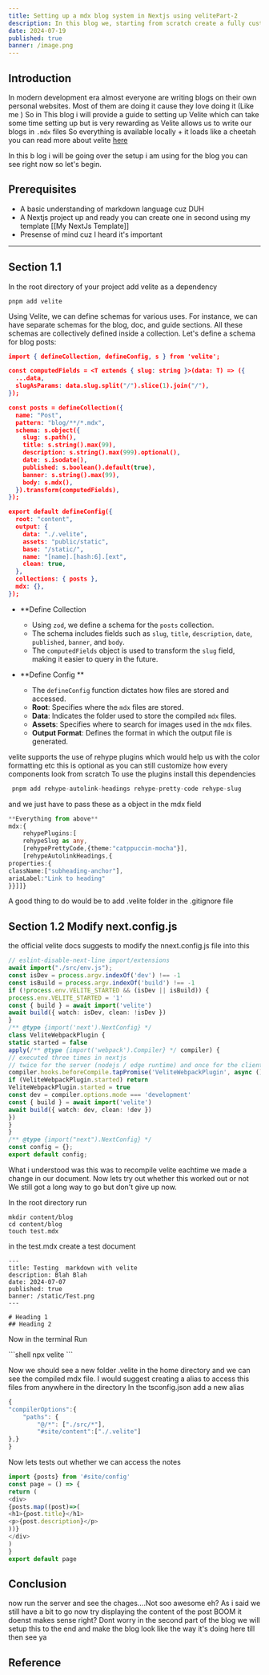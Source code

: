 ```yaml
---
title: Setting up a mdx blog system in Nextjs using velitePart-2 
description: In this blog we, starting from scratch create a fully customizable blog system 
date: 2024-07-19
published: true
banner: /image.png
---
```


## Introduction

In modern development era almost everyone are writing blogs on their own personal websites. Most of them are doing it cause they love doing it (Like me ) So in This blog i will provide a guide to setting up Velite which can take some time setting up but is very rewarding as Velite allows us to write our blogs in `.mdx` files So everything is available locally + it loads like a cheetah you can read more about velite [here](https://velite.js.org/guide/introduction)

In this b log i will be going over the setup i am using for the blog you can see right now so let's begin.

## Prerequisites

- A basic understanding of markdown language cuz DUH
- A Nextjs project up and ready you can create one in second using my template [[My NextJs Template]]
- Presense of mind cuz I heard it's important

---

## Section 1.1

In the root directory of your project add velite as a dependency
<PreCard pwd='shell'>
```shell
pnpm add velite
```

</PreCard>

Using Velite, we can define schemas for various uses. For instance, we can have separate schemas for the blog, doc, and guide sections. All these schemas are collectively defined inside a collection. Let's define a schema for blog posts:
<PreCard pwd='./velite.config.ts'>
```json
import { defineCollection, defineConfig, s } from 'velite';

const computedFields = <T extends { slug: string }>(data: T) => ({
  ...data,
  slugAsParams: data.slug.split("/").slice(1).join("/"),
});

const posts = defineCollection({
  name: "Post",
  pattern: "blog/**/*.mdx",
  schema: s.object({
    slug: s.path(),
    title: s.string().max(99),
    description: s.string().max(999).optional(),
    date: s.isodate(),
    published: s.boolean().default(true),
    banner: s.string().max(99),
    body: s.mdx(),
  }).transform(computedFields),
});

export default defineConfig({
  root: "content",
  output: {
    data: "./.velite",
    assets: "public/static",
    base: "/static/",
    name: "[name].[hash:6].[ext",
    clean: true,
  },
  collections: { posts },
  mdx: {},
});
```
</PreCard>


- \*\*Define Collection

    - Using `zod`, we define a schema for the `posts` collection.
    - The schema includes fields such as `slug`, `title`, `description`, `date`, `published`, `banner`, and `body`.
    - The `computedFields` object is used to transform the `slug` field, making it easier to query in the future.

- **Define Config **
    - The `defineConfig` function dictates how files are stored and accessed.
    - **Root**: Specifies where the `mdx` files are stored.
    - **Data**: Indicates the folder used to store the compiled `mdx` files.
    - **Assets**: Specifies where to search for images used in the `mdx` files.
    - **Output Format**: Defines the format in which the output file is generated.

velite supports the use of rehype plugins which would help us with the color formatting etc this is optional as you can still customize how every components look from scratch
To use the plugins install this dependencies
<PreCard pwd='shell'>
```js
 pnpm add rehype-autolink-headings rehype-pretty-code rehype-slug
```
</PreCard>


and we just have to pass these as a object in the mdx field
<PreCard pwd='./velite.config.ts'>
```ts
**Everything from above**
mdx:{
	rehypePlugins:[
	rehypeSlug as any,
	[rehypePrettyCode,{theme:"catppuccin-mocha"}],
	[rehypeAutolinkHeadings,{
properties:{
className:["subheading-anchor"],
ariaLabel:"Link to heading"
}}]]}
```
</PreCard>


A good thing to do would be to add .velite folder in the .gitignore file

## Section 1.2 Modify next.config.js

the official velite docs suggests to modify the nnext.config.js file into this
<PreCard pwd='./nextconfig.json'>
```ts
// eslint-disable-next-line import/extensions
await import("./src/env.js");
const isDev = process.argv.indexOf('dev') !== -1
const isBuild = process.argv.indexOf('build') !== -1
if (!process.env.VELITE_STARTED && (isDev || isBuild)) {
process.env.VELITE_STARTED = '1'
const { build } = await import('velite')
await build({ watch: isDev, clean: !isDev })
}
/** @type {import('next').NextConfig} */
class VeliteWebpackPlugin {
static started = false
apply(/** @type {import('webpack').Compiler} */ compiler) {
// executed three times in nextjs
// twice for the server (nodejs / edge runtime) and once for the client
compiler.hooks.beforeCompile.tapPromise('VeliteWebpackPlugin', async () => {
if (VeliteWebpackPlugin.started) return
VeliteWebpackPlugin.started = true
const dev = compiler.options.mode === 'development'
const { build } = await import('velite')
await build({ watch: dev, clean: !dev })
})
}
}
/** @type {import("next").NextConfig} */
const config = {};
export default config;
```

</PreCard>

What i understood was this was to recompile velite eachtime we made a change in our document.
Now lets try out whether this worked out or not We still got a long way to go but don't give up now.

In the root directory run
<PreCard pwd='shell'>
```shell
mkdir content/blog
cd content/blog
touch test.mdx
```
</PreCard>


in the test.mdx create a test document
<PreCard pwd='./content/blog/test.mdx'>
```mdx
---
title: Testing  markdown with velite
description: Blah Blah
date: 2024-07-07
published: true
banner: /static/Test.png
---

# Heading 1
## Heading 2
```

Now in the terminal Run 
</PreCard>

<PreCard pwd='shell'>
```shell
npx velite
```
</PreCard>


Now we should see a new folder .velite in the home directory and we can see the compiled mdx file.
I would suggest creating a alias to access this files from anywhere in the directory
In the tsconfig.json add a new alias
<PreCard pwd='tsconfig.json'>
```js
{
"compilerOptions":{
	"paths": {
		"@/*": ["./src/*"],
		"#site/content":["./.velite"]
},}
}
```
</PreCard>


Now lets tests out whether we can access the notes
<PreCard pwd='./src/app/page.tsx'>
```js
import {posts} from '#site/config'
const page = () => {
return (
<div>
{posts.map((post)=>(
<h1>{post.title}</h1>
<p>{post.description}</p>
))}
</div>
)
}
export default page
```

</PreCard>

## Conclusion

now run the server and see the chages....Not soo awesome eh?
As i said we still have a bit to go now try displaying the content of the post BOOM it doenst makes sense right? Dont worry in the second part of the blog we will setup this to the end and make the blog look like the way it's doing here till then see ya

## Reference
